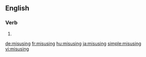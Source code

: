 ==English==

===Verb===
{{head|en|present participle}}

# {{present participle of|misuse|lang=en}}

[[de:misusing]]
[[fr:misusing]]
[[hu:misusing]]
[[ja:misusing]]
[[simple:misusing]]
[[vi:misusing]]